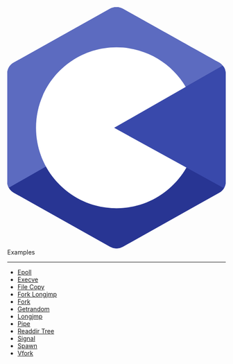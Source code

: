<div className="flex items-center justify-start mt-2">
  <svg viewBox="0 0 38 42" className="h-10 w-10 mr-2">
    <path
      fill="#283593"
      fillRule="evenodd"
      d="M17.903.286a2.247 2.247 0 0 1 2.193 0L36.903 9.72A2.12 2.12 0 0 1 38 11.566v18.867c0 .762-.418 1.466-1.097 1.847l-16.807 9.434a2.247 2.247 0 0 1-2.193 0L1.096 32.28A2.122 2.122 0 0 1 0 30.434V11.567c0-.762.418-1.466 1.097-1.847C4.451 7.837 14.549 2.17 17.903.286z"
      clipRule="evenodd"
      style={{
        fill: "#004482",
        fillOpacity: 1,
      }}
    />
    <path
      fill="#5c6bc0"
      fillRule="evenodd"
      d="M.304 31.404C.038 31.048 0 30.71 0 30.255V11.496c0-.758.417-1.458 1.094-1.836L17.842.28c.677-.379 1.594-.37 2.271.008 3.343 1.872 13.371 7.46 16.714 9.331.27.152.476.335.66.576z"
      clipRule="evenodd"
      style={{
        fill: "#659ad2",
        fillOpacity: 1,
      }}
    />
    <path
      fill="#fff"
      fillRule="evenodd"
      d="M19 7c7.727 0 14 6.273 14 14s-6.273 14-14 14S5 28.727 5 21 11.273 7 19 7zm0 7c3.863 0 7 3.136 7 7 0 3.863-3.137 7-7 7s-7-3.137-7-7c0-3.864 3.136-7 7-7z"
      clipRule="evenodd"
    />
    <path
      fill="#3949ab"
      fillRule="evenodd"
      d="M37.485 10.205c.516.483.506 1.211.506 1.784 0 3.795-.032 14.59.009 18.384.004.396-.127.813-.323 1.127L18.593 21z"
      clipRule="evenodd"
      style={{
        fill: "#00599c",
        fillOpacity: 1,
      }}
    />
  </svg>
  <span className="inline-flex text-4xl font-bold align-items-center">
    Examples
  </span>
</div>

---

- [Epoll](https://github.com/wasix-org/wasix-libc/tree/main/examples/epoll.c)
- [Execve](https://github.com/wasix-org/wasix-libc/tree/main/examples/execve.c)
- [File Copy](https://github.com/wasix-org/wasix-libc/tree/main/examples/file-copy.c)
- [Fork Longjmp](https://github.com/wasix-org/wasix-libc/tree/main/examples/fork-longjmp.c)
- [Fork](https://github.com/wasix-org/wasix-libc/tree/main/examples/fork.c)
- [Getrandom](https://github.com/wasix-org/wasix-libc/tree/main/examples/getrandom.c)
- [Longjmp](https://github.com/wasix-org/wasix-libc/tree/main/examples/longjmp.c)
- [Pipe](https://github.com/wasix-org/wasix-libc/tree/main/examples/pipe.c)
- [Readdir Tree](https://github.com/wasix-org/wasix-libc/tree/main/examples/readdir_tree.c)
- [Signal](https://github.com/wasix-org/wasix-libc/tree/main/examples/signal.c)
- [Spawn](https://github.com/wasix-org/wasix-libc/tree/main/examples/spawn.c)
- [Vfork](https://github.com/wasix-org/wasix-libc/tree/main/examples/vfork.c)
